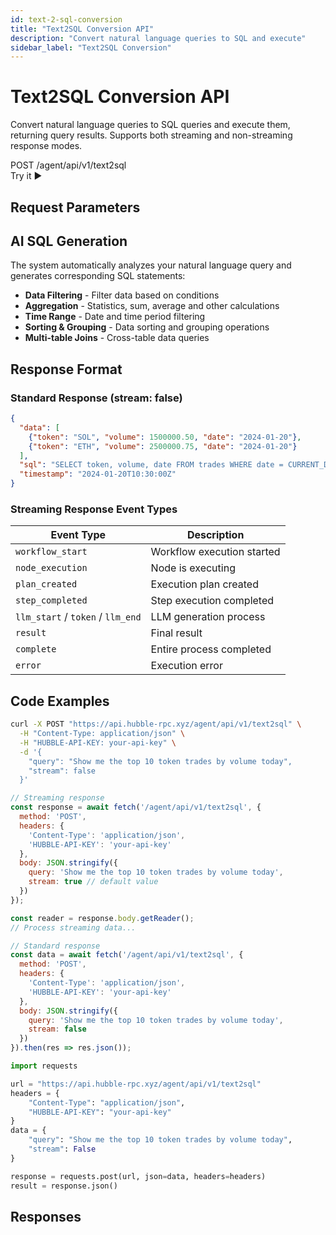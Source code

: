 ```yaml
---
id: text-2-sql-conversion
title: "Text2SQL Conversion API"
description: "Convert natural language queries to SQL and execute"
sidebar_label: "Text2SQL Conversion"
---
```



# Text2SQL Conversion API

Convert natural language queries to SQL queries and execute them, returning query results. Supports both streaming and non-streaming response modes.

<div className="api-header">
  <div className="api-info">
    <span className="api-method">POST</span>
    <span className="api-path">/agent/api/v1/text2sql</span>
  </div>
  <ApiPlaygroundButton 
    initialApi="text2sql" 
    initialEndpoint="text2sql-conversion"
    className="api-try-button"
  >
    Try it ▶
  </ApiPlaygroundButton>
</div>

## Request Parameters

<RequestParametersTable apiId="text2sql" endpointId="text2sql-conversion" />

## AI SQL Generation

The system automatically analyzes your natural language query and generates corresponding SQL statements:

- **Data Filtering** - Filter data based on conditions
- **Aggregation** - Statistics, sum, average and other calculations
- **Time Range** - Date and time period filtering
- **Sorting & Grouping** - Data sorting and grouping operations
- **Multi-table Joins** - Cross-table data queries

## Response Format

### Standard Response (stream: false)

```json
{
  "data": [
    {"token": "SOL", "volume": 1500000.50, "date": "2024-01-20"},
    {"token": "ETH", "volume": 2500000.75, "date": "2024-01-20"}
  ],
  "sql": "SELECT token, volume, date FROM trades WHERE date = CURRENT_DATE ORDER BY volume DESC LIMIT 10",
  "timestamp": "2024-01-20T10:30:00Z"
}
```

### Streaming Response Event Types

| Event Type | Description |
|------------|-------------|
| `workflow_start` | Workflow execution started |
| `node_execution` | Node is executing |
| `plan_created` | Execution plan created |
| `step_completed` | Step execution completed |
| `llm_start` / `token` / `llm_end` | LLM generation process |
| `result` | Final result |
| `complete` | Entire process completed |
| `error` | Execution error |

## Code Examples

<Tabs>
  <TabItem value="curl" label="cURL">

```bash
curl -X POST "https://api.hubble-rpc.xyz/agent/api/v1/text2sql" \
  -H "Content-Type: application/json" \
  -H "HUBBLE-API-KEY: your-api-key" \
  -d '{
    "query": "Show me the top 10 token trades by volume today",
    "stream": false
  }'
```

  </TabItem>
  <TabItem value="javascript" label="JavaScript">

```javascript
// Streaming response
const response = await fetch('/agent/api/v1/text2sql', {
  method: 'POST',
  headers: { 
    'Content-Type': 'application/json',
    'HUBBLE-API-KEY': 'your-api-key'
  },
  body: JSON.stringify({ 
    query: 'Show me the top 10 token trades by volume today',
    stream: true // default value
  })
});

const reader = response.body.getReader();
// Process streaming data...

// Standard response
const data = await fetch('/agent/api/v1/text2sql', {
  method: 'POST',
  headers: { 
    'Content-Type': 'application/json',
    'HUBBLE-API-KEY': 'your-api-key'
  },
  body: JSON.stringify({ 
    query: 'Show me the top 10 token trades by volume today',
    stream: false
  })
}).then(res => res.json());
```

  </TabItem>
  <TabItem value="python" label="Python">

```python
import requests

url = "https://api.hubble-rpc.xyz/agent/api/v1/text2sql"
headers = {
    "Content-Type": "application/json",
    "HUBBLE-API-KEY": "your-api-key"
}
data = {
    "query": "Show me the top 10 token trades by volume today",
    "stream": False
}

response = requests.post(url, json=data, headers=headers)
result = response.json()
```

  </TabItem>
</Tabs>

## Responses

<ResponseTabs apiId="text2sql" endpointId="text2sql-conversion" />